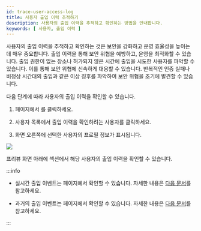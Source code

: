 ```yaml
---
id: trace-user-access-log
title: 사용자 출입 이력 추적하기
description: 사용자의 출입 이력을 추적하고 확인하는 방법을 안내합니다.
keywords: [ 사용자, 출입 이력 ]
---
```


사용자의 출입 이력을 추적하고 확인하는 것은 보안을 강화하고 운영 효율성을 높이는 데 매우 중요합니다. 출입 이력을 통해 보안 위협을 예방하고, 운영을 최적화할 수 있습니다. 출입 권한이 없는 장소나 허가되지 않은 시간에 출입을 시도한 사용자를 파악할 수 있습니다. 이를 통해 보안 위협에 신속하게 대응할 수 있습니다. 반복적인 인증 실패나 비정상 시간대의 출입과 같은 이상 징후를 파악하여 보안 위협을 조기에 발견할 수 있습니다.

다음 단계에 따라 사용자의 출입 이력을 확인할 수 있습니다.

1. <Cmd sid='shell.header.launcher' /> 페이지에서 <Cmd sid='shell.header.user' />를 클릭하세요.

1. 사용자 목록에서 출입 이력을 확인하려는 사용자를 클릭하세요.

1. 화면 오른쪽에 선택한 사용자의 프로필 정보가 표시됩니다.

<Image src='/img/biostarx-users-list-view-profile.png' />

프리뷰 화면 아래에 <Cmd sid='team.event.trace' /> 섹션에서 해당 사용자의 출입 이력을 확인할 수 있습니다. 

:::info

* 실시간 출입 이벤트는 <Cmd sid='shell.header.arena' /> 페이지에서 확인할 수 있습니다. 자세한 내용은 [다음 문서](monitoring-event)를 참고하세요.

* 과거의 출입 이벤트는 <Cmd sid='shell.header.data' /> 페이지에서 확인할 수 있습니다. 자세한 내용은 [다음 문서](how-to-guide-data)를 참고하세요.

:::